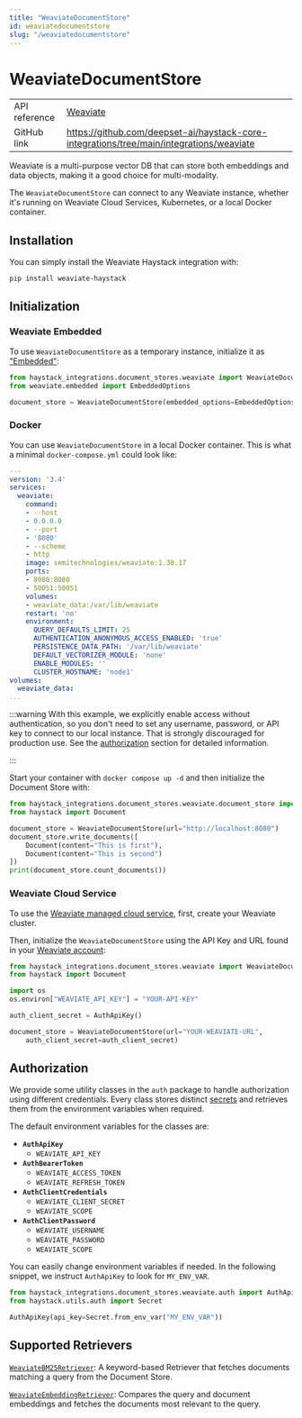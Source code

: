 ```yaml
---
title: "WeaviateDocumentStore"
id: weaviatedocumentstore
slug: "/weaviatedocumentstore"
---
```


# WeaviateDocumentStore

|  |  |
| --- | --- |
| API reference | [Weaviate](/reference/integrations-weaviate)                                                      |
| GitHub link   | https://github.com/deepset-ai/haystack-core-integrations/tree/main/integrations/weaviate |

Weaviate is a multi-purpose vector DB that can store both embeddings and data objects, making it a good choice for multi-modality.

The `WeaviateDocumentStore` can connect to any Weaviate instance, whether it's running on Weaviate Cloud Services, Kubernetes, or a local Docker container.

## Installation

You can simply install the Weaviate Haystack integration with:

```shell
pip install weaviate-haystack
```

## Initialization

### Weaviate Embedded

To use `WeaviateDocumentStore` as a temporary instance, initialize it as ["Embedded"](https://weaviate.io/developers/weaviate/installation/embedded):

```python
from haystack_integrations.document_stores.weaviate import WeaviateDocumentStore
from weaviate.embedded import EmbeddedOptions

document_store = WeaviateDocumentStore(embedded_options=EmbeddedOptions())
```

### Docker

You can use `WeaviateDocumentStore` in a local Docker container. This is what a minimal `docker-compose.yml` could look like:

```yaml
---
version: '3.4'
services:
  weaviate:
    command:
    - --host
    - 0.0.0.0
    - --port
    - '8080'
    - --scheme
    - http
    image: semitechnologies/weaviate:1.30.17
    ports:
    - 8080:8080
    - 50051:50051
    volumes:
    - weaviate_data:/var/lib/weaviate
    restart: 'no'
    environment:
      QUERY_DEFAULTS_LIMIT: 25
      AUTHENTICATION_ANONYMOUS_ACCESS_ENABLED: 'true'
      PERSISTENCE_DATA_PATH: '/var/lib/weaviate'
      DEFAULT_VECTORIZER_MODULE: 'none'
      ENABLE_MODULES: ''
      CLUSTER_HOSTNAME: 'node1'
volumes:
  weaviate_data:
...
```

:::warning
With this example, we explicitly enable access without authentication, so you don't need to set any username, password, or API key to connect to our local instance. That is strongly discouraged for production use. See the [authorization](#authorization) section for detailed information.

:::

Start your container with `docker compose up -d` and then initialize the Document Store with:

```python
from haystack_integrations.document_stores.weaviate.document_store import WeaviateDocumentStore
from haystack import Document

document_store = WeaviateDocumentStore(url="http://localhost:8080")
document_store.write_documents([
    Document(content="This is first"),
    Document(content="This is second")
])
print(document_store.count_documents())
```

### Weaviate Cloud Service

To use the [Weaviate managed cloud service](https://weaviate.io/developers/wcs), first, create your Weaviate cluster.

Then, initialize the `WeaviateDocumentStore` using the API Key and URL found in your [Weaviate account](https://console.weaviate.cloud/):

```python
from haystack_integrations.document_stores.weaviate import WeaviateDocumentStore, AuthApiKey
from haystack import Document

import os
os.environ["WEAVIATE_API_KEY"] = "YOUR-API-KEY"

auth_client_secret = AuthApiKey()

document_store = WeaviateDocumentStore(url="YOUR-WEAVIATE-URL",
    auth_client_secret=auth_client_secret)
```

## Authorization

We provide some utility classes in the `auth` package to handle authorization using different credentials. Every class stores distinct [secrets](../concepts/secret-management.mdx) and retrieves them from the environment variables when required.

The default environment variables for the classes are:

- **`AuthApiKey`**
  - `WEAVIATE_API_KEY`
- **`AuthBearerToken`**
  - `WEAVIATE_ACCESS_TOKEN`
  - `WEAVIATE_REFRESH_TOKEN`
- **`AuthClientCredentials`**
  - `WEAVIATE_CLIENT_SECRET`
  - `WEAVIATE_SCOPE`
- **`AuthClientPassword`**
  - `WEAVIATE_USERNAME`
  - `WEAVIATE_PASSWORD`
  - `WEAVIATE_SCOPE`

You can easily change environment variables if needed. In the following snippet, we instruct `AuthApiKey` to look for `MY_ENV_VAR`.

```python
from haystack_integrations.document_stores.weaviate.auth import AuthApiKey
from haystack.utils.auth import Secret

AuthApiKey(api_key=Secret.from_env_var("MY_ENV_VAR"))
```

## Supported Retrievers

[`WeaviateBM25Retriever`](../pipeline-components/retrievers/weaviatebm25retriever.mdx): A keyword-based Retriever that fetches documents matching a query from the Document Store.

[`WeaviateEmbeddingRetriever`](../pipeline-components/retrievers/weaviateembeddingretriever.mdx): Compares the query and document embeddings and fetches the documents most relevant to the query.
